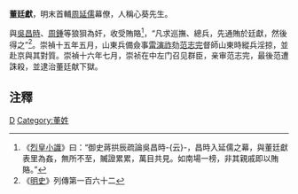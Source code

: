 '''董廷獻'''，明末首輔[[周延儒|周延儒]]幕僚，人稱心葵先生。

與[[吳昌時|吳昌時]]、[[周鍾|周鍾]]等狼狽為奸，收受賄賂<ref>《[[烈皇小識|烈皇小識]]》曰：“御史蔣拱辰疏論吳昌時-{云}-，昌時入延儒之幕，與董廷獻表里為姦，無所不至，贓證累累，萬目共見。如南場一榜，非其親戚即以賄賂。”</ref>，“凡求巡撫、總兵，先通賄於廷獻，然後得之”<ref>《[[明史|明史]]》列傳第一百六十二</ref>。崇禎十五年五月，山東兵備僉事[[雷演祚|雷演祚]]劾[[范志完|范志完]]督師山東時縱兵淫掠，並赴京與其對質。崇禎十六年七月，崇祯在中左门召见群臣，亲审范志完，最後范遭誅殺，並逮治董廷献下獄。

==注釋==
<div class="references-small">
<references />
</div>

[[Category:明朝監察御史|D]]
[[Category:董姓|Category:董姓]]